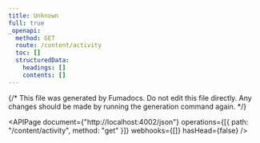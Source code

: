 ```yaml
---
title: Unknown
full: true
_openapi:
  method: GET
  route: /content/activity
  toc: []
  structuredData:
    headings: []
    contents: []
---
```


{/* This file was generated by Fumadocs. Do not edit this file directly. Any changes should be made by running the generation command again. */}

<APIPage
	document={"http://localhost:4002/json"}
	operations={[{ path: "/content/activity", method: "get" }]}
	webhooks={[]}
	hasHead={false}
/>
